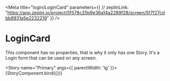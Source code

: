 

<Meta title="login/LoginCard" parameters={{
    // zeplinLink: "https://app.zeplin.io/project/5f578c25b9e36a14a2289f28/screen/5f7f27cdbb8931a5e2232219"
  }}
/>

# LoginCard
This component has no properties, that is why it only has one Story. It's a Login form that can be used on any screen.

<Story name="Primary"
  args={{
    parentWidth: 'lg'
  }}>
  {StoryComponent.bind({})}
</Story>

